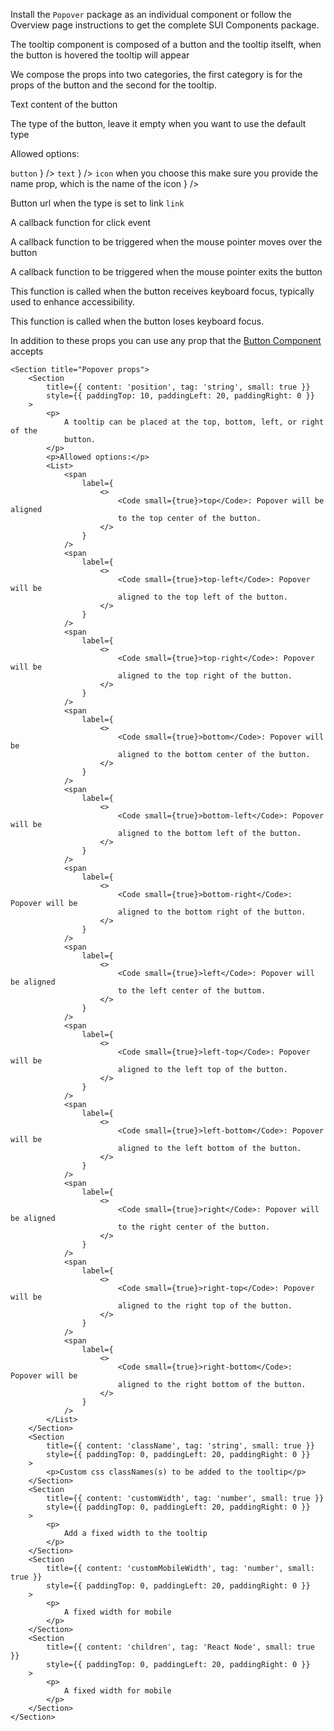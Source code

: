 
<Section contained={true} style={{ paddingTop: 0, paddingBottom: 0 }}>
	<p>
		Install the <Code small={true}>Popover</Code> package as an individual
		component or follow the Overview page instructions to get the complete
		SUI Components package.
	</p>
</Section>

<Section title="Props" border={true}>
	<p>
		The tooltip component is composed of a button and the tooltip itselft, when the button is hovered the tooltip will appear
	</p>
	<p>
		We compose the props into two categories, the first category is for the props of the button and the second for the tooltip.
	</p>
	<Section title="Button Props">
		<Section
			title={{ content: 'label', tag: 'string', small: true }}
			style={{ paddingTop: 10, paddingLeft: 20, paddingRight: 0 }}
		>
			<p>Text content of the button</p>
		</Section>
		<Section
			title={{ content: 'type', tag: 'string', small: true }}
			style={{ paddingTop: 10, paddingLeft: 20, paddingRight: 0 }}
		>
			<p>
				The type of the button, leave it empty when you want to use the default type
			</p>
			<p>Allowed options:</p>
			<List>
				<span
					label={
						<>
							<Code small={true}>button</Code>
						</>
					}
				/>
				<span
					label={
						<>
							<Code small={true}>text</Code>
						</>
					}
				/>
				<span
					label={
						<>
							<Code small={true}>icon</Code> when you choose this make sure you provide the name prop, which is the name of the icon
						</>
					}
				/>
			</List>
		</Section>
		<Section
			title={{ content: 'href', tag: 'string', small: true }}
			style={{ paddingTop: 10, paddingLeft: 20, paddingRight: 0 }}
		>
			<p>Button url when the type is set to link <Code small={true}>link</Code></p>
		</Section>
		<Section
			title={{ content: 'onClick', tag: 'function', small: true }}
			style={{ paddingTop: 0, paddingLeft: 20, paddingRight: 0 }}
		>
			<p>
				A callback function for click event
			</p>
		</Section>
		<Section
			title={{ content: 'onMouseEnter', tag: 'function', small: true }}
			style={{ paddingTop: 0, paddingLeft: 20, paddingRight: 0 }}
		>
			<p>
				A callback function to be triggered when the mouse pointer moves over the button
			</p>
		</Section>
		<Section
			title={{ content: 'onMouseLeave', tag: 'function', small: true }}
			style={{ paddingTop: 0, paddingLeft: 20, paddingRight: 0 }}
		>
			<p>
				A callback function to be triggered when the mouse pointer exits the button
			</p>
		</Section>
		<Section
			title={{ content: 'onFocus', tag: 'function', small: true }}
			style={{ paddingTop: 0, paddingLeft: 20, paddingRight: 0 }}
		>
			<p>
				This function is called when the button receives keyboard focus, typically used to enhance accessibility.
			</p>
		</Section>
		<Section
			title={{ content: 'onBlur', tag: 'function', small: true }}
			style={{ paddingTop: 0, paddingLeft: 20, paddingRight: 0 }}
		>
			<p>
				This function is called when the button loses keyboard focus.
			</p>
		</Section>
		<p>In addition to these props you can use any prop that the <a href="/?path=/docs/sui-components-core-button--docs" target="_blank">Button Component</a> accepts</p>
	</Section>


	<Section title="Popover props">
		<Section
			title={{ content: 'position', tag: 'string', small: true }}
			style={{ paddingTop: 10, paddingLeft: 20, paddingRight: 0 }}
		>
			<p>
				A tooltip can be placed at the top, bottom, left, or right of the
				button.
			</p>
			<p>Allowed options:</p>
			<List>
				<span
					label={
						<>
							<Code small={true}>top</Code>: Popover will be aligned
							to the top center of the button.
						</>
					}
				/>
				<span
					label={
						<>
							<Code small={true}>top-left</Code>: Popover will be
							aligned to the top left of the button.
						</>
					}
				/>
				<span
					label={
						<>
							<Code small={true}>top-right</Code>: Popover will be
							aligned to the top right of the button.
						</>
					}
				/>
				<span
					label={
						<>
							<Code small={true}>bottom</Code>: Popover will be
							aligned to the bottom center of the button.
						</>
					}
				/>
				<span
					label={
						<>
							<Code small={true}>bottom-left</Code>: Popover will be
							aligned to the bottom left of the button.
						</>
					}
				/>
				<span
					label={
						<>
							<Code small={true}>bottom-right</Code>: Popover will be
							aligned to the bottom right of the button.
						</>
					}
				/>
				<span
					label={
						<>
							<Code small={true}>left</Code>: Popover will be aligned
							to the left center of the buttom.
						</>
					}
				/>
				<span
					label={
						<>
							<Code small={true}>left-top</Code>: Popover will be
							aligned to the left top of the button.
						</>
					}
				/>
				<span
					label={
						<>
							<Code small={true}>left-bottom</Code>: Popover will be
							aligned to the left bottom of the button.
						</>
					}
				/>
				<span
					label={
						<>
							<Code small={true}>right</Code>: Popover will be aligned
							to the right center of the button.
						</>
					}
				/>
				<span
					label={
						<>
							<Code small={true}>right-top</Code>: Popover will be
							aligned to the right top of the button.
						</>
					}
				/>
				<span
					label={
						<>
							<Code small={true}>right-bottom</Code>: Popover will be
							aligned to the right bottom of the button.
						</>
					}
				/>
			</List>
		</Section>
		<Section
			title={{ content: 'className', tag: 'string', small: true }}
			style={{ paddingTop: 0, paddingLeft: 20, paddingRight: 0 }}
		>
			<p>Custom css classNames(s) to be added to the tooltip</p>
		</Section>
		<Section
			title={{ content: 'customWidth', tag: 'number', small: true }}
			style={{ paddingTop: 0, paddingLeft: 20, paddingRight: 0 }}
		>
			<p>
				Add a fixed width to the tooltip
			</p>
		</Section>
		<Section
			title={{ content: 'customMobileWidth', tag: 'number', small: true }}
			style={{ paddingTop: 0, paddingLeft: 20, paddingRight: 0 }}
		>
			<p>
				A fixed width for mobile
			</p>
		</Section>
		<Section
			title={{ content: 'children', tag: 'React Node', small: true }}
			style={{ paddingTop: 0, paddingLeft: 20, paddingRight: 0 }}
		>
			<p>
				A fixed width for mobile
			</p>
		</Section>
	</Section>
</Section>
